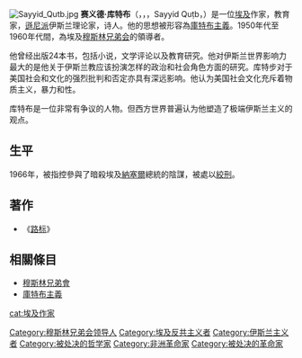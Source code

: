 {{Multiple issues|
{{request translation|en}}
{{Expert-subject|date=2014-08-04}}
{{Unreferenced|time=2020-06-17T23:30:53+00:00}}
}}
[[File:Sayyid_Qutb.jpg|thumb]]
'''赛义德·库特布'''（{{lang-ar| سيد قطب}}，{{IPA-arz|ˈsæjjed ˈʔotˤb}}，{{IPA-ar|ˈsæjjɪd ˈqʊtˤb|lang}}，Sayyid Quṭb，{{bd|1906年|10月9日|1966年|8月29日}}）是一位[[埃及|埃及]]作家，教育家，[[遜尼派|遜尼派]]伊斯兰理论家，诗人。他的思想被形容為[[庫特布主義|庫特布主義]]。1950年代至1960年代間，為埃及[[穆斯林兄弟会|穆斯林兄弟会]]的領導者。

他曾经出版24本书，包括小说，文学评论以及教育研究。他对伊斯兰世界影响力最大的是他关于伊斯兰教应该扮演怎样的政治和社会角色方面的研究。库特步对于美国社会和文化的强烈批判和否定亦具有深远影响。他认为美国社会文化充斥着物质主义，暴力和性。

库特布是一位非常有争议的人物。{{citation needed|他曾经被穆斯林形容为一个伟大的作家和伊斯兰的殉道者。}}但西方世界普遍认为他塑造了极端伊斯兰主义的观点。

==生平==
1966年，被指控參與了暗殺埃及[[贾迈勒·阿卜杜-纳赛尔|納塞爾]]總統的陰謀，被處以[[絞刑|絞刑]]。

==著作==
*《[[路标_(赛义德·库特布)|路标]]》

==相關條目==
*[[穆斯林兄弟會|穆斯林兄弟會]]
*[[庫特布主義|庫特布主義]]

{{伊斯蘭教主題}}
{{Authority control}}
{{DEFAULTSORT:Qutb}}
[[cat:埃及作家|cat:埃及作家]]
[[Category:穆斯林兄弟会领导人|Category:穆斯林兄弟会领导人]]
[[Category:埃及反共主义者|Category:埃及反共主义者]]
[[Category:伊斯兰主义者|Category:伊斯兰主义者]]
[[Category:被处决的哲学家|Category:被处决的哲学家]]
[[Category:非洲革命家|Category:非洲革命家]]
[[Category:被处决的革命家|Category:被处决的革命家]]